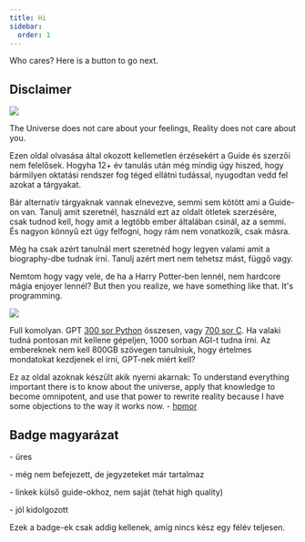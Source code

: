 ```yaml
---
title: Hi
sidebar:
  order: 1
---
```



Who cares? Here is a button to go next.

<LinkCard
  title="Next"
  description="What is Programming?"
  href="/home/what"
/>

## Disclaimer

<Img src={ImgGptMeme} width={400} />

The Universe does not care about your feelings, Reality does not care about you.

Ezen oldal olvasása által okozott kellemetlen érzésekért a Guide és szerzői nem felelősek.
Hogyha 12+ év tanulás után még mindig úgy hiszed, hogy bármilyen oktatási rendszer fog téged
ellátni tudással, nyugodtan vedd fel azokat a tárgyakat.

Bár alternatív tárgyaknak vannak elnevezve, semmi sem kötött ami a Guide-on van. Tanulj amit szeretnél,
használd ezt az oldalt ötletek szerzésére, csak tudnod kell, hogy amit a legtöbb ember általában csinál,
az a semmi. És nagyon könnyű ezt úgy felfogni, hogy rám nem vonatkozik, csak másra.

Még ha csak azért tanulnál mert szeretnéd hogy legyen valami amit a biography-dbe tudnak írni.
Tanulj azért mert nem tehetsz mást, függő vagy.

Nemtom hogy vagy vele, de ha a Harry Potter-ben lennél, nem hardcore mágia enjoyer lennél?
But then you realize, we have something like that. It's programming.

<Img src={ImgMagic} width={700} />

Full komolyan. 
GPT [300 sor Python](https://github.com/karpathy/nanoGPT) összesen, vagy [700 sor C](https://github.com/karpathy/llama2.c/blob/master/run.c).
Ha valaki tudná pontosan mit kellene gépeljen, 1000 sorban AGI-t tudna írni.
Az embereknek nem kell 800GB szövegen tanulniuk, hogy értelmes mondatokat kezdjenek el írni, GPT-nek miért kell? 

Ez az oldal azoknak készült akik nyerni akarnak: 
To understand everything important there is to know about the universe, apply that knowledge
to become omnipotent, and use that power to rewrite reality because I have some objections
to the way it works now.
  \- [hpmor](https://hpmor.com/)

## Badge magyarázat

<Badge text="Empty" variant="default" /> - üres

<Badge text="WIP" variant="caution" /> - még nem befejezett, de jegyzeteket már tartalmaz

<Badge text="Source" variant="tip" /> - linkek külső guide-okhoz, nem saját (tehát high quality)

<Badge text="Done" variant="success" /> - jól kidolgozott

Ezek a badge-ek csak addig kellenek, amíg nincs kész egy félév teljesen.
